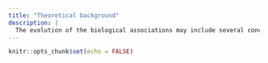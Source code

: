 ---
title: "Theoretical background"
description: |
  The evolution of the biological associations may include several concatenated events of speciation affecting one or both species and it is driven by four main processes: cospeciation, host switch, failure to speciate and “missing the boat” (Page 2002). While the prevalent paradigm wants the cospeciation to be the main process driving the coevolution of most of the biological associations, recent evidence showed that host-switching, favored by the intrinsic capability of adaptation in the sub-optimal environment, may explain rapid novel associations (i.e. colonization of novel hosts at the ecological time scale) eventually followed by speciation (at the evolutionary time) as well the observed incongruences of the paired phylogenies (see (Brooks, Hoberg, and Boeger 2019) for a review).
---

```{r setup, include=FALSE}
knitr::opts_chunk$set(echo = FALSE)
```

